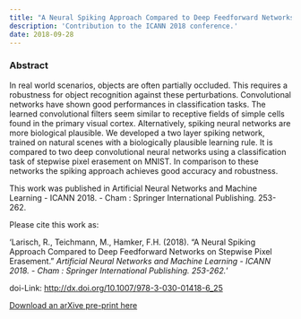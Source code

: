 ```yaml
---
title: "A Neural Spiking Approach Compared to Deep Feedforward Networks on Stepwise Pixel Erasement"
description: 'Contribution to the ICANN 2018 conference.'
date: 2018-09-28
---
```


### Abstract

In real world scenarios, objects are often partially occluded. This requires a robustness for object recognition against these perturbations. Convolutional networks have shown good performances in classification tasks. The learned convolutional filters seem similar to receptive fields of simple cells found in the primary visual cortex. Alternatively, spiking neural networks are more biological plausible. We developed a two layer spiking network, trained on natural scenes with a biologically plausible learning rule. It is compared to two deep convolutional neural networks using a classification task of stepwise pixel erasement on MNIST. In comparison to these networks the spiking approach achieves good accuracy and robustness.

This work was published in Artificial Neural Networks and Machine Learning - ICANN 2018. - Cham : Springer International Publishing. 253-262.

Please cite this work as:


'Larisch, R., Teichmann, M., Hamker, F.H. (2018). "A Neural Spiking Approach Compared to Deep Feedforward Networks on Stepwise Pixel Erasement. " <i>Artificial Neural Networks and Machine Learning - ICANN 2018. - Cham : Springer International Publishing. 253-262.</i>'

doi-Link: [http://dx.doi.org/10.1007/978-3-030-01418-6_25](http://dx.doi.org/10.1007/978-3-030-01418-6_25)

<p></p>

[Download an arXive pre-print here](https://arxiv.org/pdf/1912.03201)





